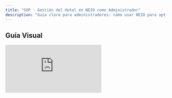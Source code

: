 ```yaml
---
title: "SOP · Gestión del Hotel en NEIO como Administrador"
description: "Guía clara para administradores: cómo usar NEIO para optimizar operaciones y supervisar al personal. "
---
```


## Guía Visual

<iframe className="w-full aspect-video rounded-xl" src="https://loom.com/embed/d7c90d14e64a428dbe62e74b90271345" title="Configuración de hotel en NEIO" frameBorder="0" allow="accelerometer; autoplay; clipboard-write; encrypted-media; gyroscope; picture-in-picture" allowFullScreen loading="lazy" />

# Procedimiento Operativo Estándar para la Gestión del Hotel

<Info>
  NEIO es una plataforma de gestión de mantenimiento diseñada para hoteles, con foco en operación eficiente y experiencia del huésped.
</Info>

## Objective

Este SOP proporciona una guía clara para administradores sobre cómo utilizar NEIO para optimizar operaciones y supervisar al personal.

## Key Steps

<Steps>
  <Step title="1 · Bienvenida a la Plataforma" icon="building" iconType="solid">
    <ul>
    <li>
    Accede a NEIO como administrador.
    </li>
    <li>
    Recorre el centro de mando para una vista integral de mantenimiento, equipos y tareas.
    </li>
    </ul>
    <Tip>
      Añade la URL del centro de mando a tus favoritos para acceder más rápido al inicio del turno.
    </Tip>
  </Step>
  <Step title="2 · Supervisión del Personal" icon="users" iconType="solid">
    <ul>
    <li>
    Supervisa a todo el personal operativo (técnicos, jefes técnicos, camaristas y proveedores externos).
    </li>
    <li>
    Monitorea carga de trabajo y cumplimiento por responsable.
    </li>
    </ul>
    <Info>
      Usa filtros por área, turno o estado para ubicar rápidamente a quien necesita apoyo.
    </Info>
  </Step>
  <Step title="3 · Gestión de Permisos y Configuración" icon="gear" iconType="solid">
    <ul>
    <li>
    Asigna roles y permisos adecuados a cada perfil.
    </li>
    <li>
    Configura pisos, tipos de habitación y áreas comunes según la operación real.
    </li>
    </ul>
    <Warning>
      Evita roles demasiado amplios. Un <Tooltip tip="Permisos de ver/crear/editar/borrar por módulo.">rol</Tooltip> incorrecto puede causar cambios no deseados.
    </Warning>
  </Step>
  <Step title="4 · Monitoreo del Estado Operacional" icon="chart-line" iconType="solid">
    <ul>
    <li>
    Mantén visibilidad sobre rendimiento del personal y estado del mantenimiento (activos críticos, backlog).
    </li>
    <li>
    Identifica backlog, riesgos y SLA en riesgo.
    </li>
    <li>
    Detecta oportunidades de garantía y control de costos.
    </li>
    </ul>
    <Info>
      Configura alertas para tareas críticas o próximas a vencer y evita tiempos muertos.
    </Info>
  </Step>
  <Step title="5 · Liderazgo y Eficiencia" icon="gauge" iconType="solid">
    <ul>
    <li>
    Utiliza tableros, reportes y alertas para dirigir operaciones.
    </li>
    <li>
    Establece prioridades, SLA y comunicación entre equipos.
    </li>
    </ul>
    <Check>
      Criterio de salida: prioridades publicadas, responsables asignados y métricas clave visibles para todos.
    </Check>
  </Step>
  <Step title="6 · Exploración de la Plataforma" icon="compass" iconType="solid">
    <ul>
    <li>
    Explora y prueba funcionalidades clave (órdenes de trabajo, mantenimientos programados, inventario).
    </li>
    <li>
    Implementa mejoras rápidas (nomenclaturas, plantillas, checklist).
    </li>
    </ul>
    <Tip>
      Estandariza nombres y categorías para obtener reportes consistentes entre propiedades.
    </Tip>
  </Step>
</Steps>

---

## Cautionary Notes

<Warning>
  Asegúrate de contar con permisos adecuados antes de modificar la configuración del hotel.
</Warning>

<Info>
  Mantén comunicación constante con el personal para alinear expectativas y flujos de trabajo.
</Info>

---

## Tips for Efficiency

<Tip>
  Revisa periódicamente el rendimiento del personal y el cumplimiento de <Tooltip tip="Service Level Agreement.">SLA</Tooltip> para detectar oportunidades de mejora.
</Tip>

<Tip>
  Usa reportes y paneles de NEIO para tomar decisiones informadas y priorizar tareas de alto impacto.
</Tip>

---